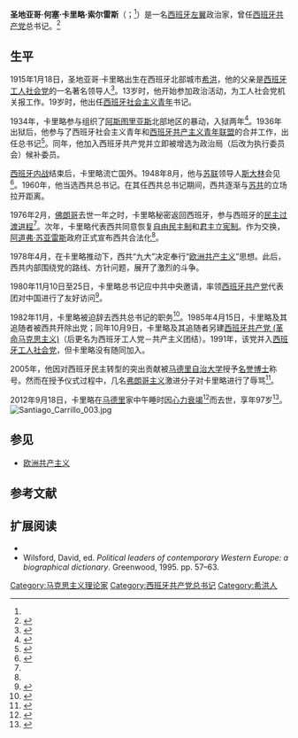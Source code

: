 {{Infobox officeholder
|name               = 圣地亚哥·卡里略
|original_name      = Santiago Carrillo
|image              = Santiago Carrillo firmando en la Feria del Libro de Madrid en 2006.jpg
|imagesize          = 250px
|alt                = 
|caption            = [[2006年|2006年]]照片
|order              = 
|office             = [[西班牙共产党|西班牙共产党]]总书记
|term_start         = 1960年7月3日
|term_end           = 1982年12月10日
|deputy             = 
|predecessor        = [[多洛雷斯·伊巴露丽|多洛雷斯·伊巴露丽]]
|successor          = [[赫拉尔多·伊格莱西亚斯|赫拉尔多·伊格莱西亚斯]]
|birth_date         = {{Birth date|1915|01|18|df=yes}} 
|birth_place        = [[阿斯图里亚斯|阿斯图里亚斯]][[希洪|希洪]]
|death_date         = {{death date and age|2012|09|18|1915|01|18|df=y}}
|death_place        = [[马德里|马德里]]
|restingplace       = 
|restingplacecoordinates = 
|birthname          = Santiago José Carrillo Solares
|nationality        = {{ESP}}
|party              = [[西班牙共产党|西班牙共产党]]（1936年－1985年）<br>[[西班牙工人党－共产主义团结|西班牙工人党－共产主义团结]]（1985年－1991年）
|spouse             = 
|signature          = Firma_de_Santiago_Carrillo.svg
|signature_alt      = 
|website            = 
|footnotes          = 
}}
'''圣地亚哥·何塞·卡里略·索尔雷斯'''（{{lang-es|Santiago José Carrillo Solares}}；{{bd|1915年|1月18日|2012年|9月18日}}<ref name=elpais19s/>）是一名[[西班牙|西班牙]][[左翼|左翼]]政治家，曾任[[西班牙共产党|西班牙共产党]]总书记。<ref>{{Cite book |title=新华月报 |url=https://books.google.com/books?id=mVAFAQAAIAAJ |volume=第7-12期 |pages=第201页 |access-date=2019-02-01 |archive-date=2019-07-27 |archive-url=https://web.archive.org/web/20190727075414/https://books.google.com/books?id=mVAFAQAAIAAJ }}</ref>

==生平==
1915年1月18日，圣地亚哥·卡里略出生在西班牙北部城市[[希洪|希洪]]，他的父亲是[[西班牙工人社会党|西班牙工人社会党]]的一名著名领导人<ref>{{Cite book |title=当代国际人物词典 |url=https://books.google.com/books?id=PHw7AQAAIAAJ |year=1980 |pages=第253页}}</ref>。13岁时，他开始参加政治活动，为工人社会党机关报工作。19岁时，他出任[[西班牙社会主义青年|西班牙社会主义青年]]书记。

1934年，卡里略参与组织了[[阿斯图里亚斯|阿斯图里亚斯]]北部地区的暴动，入狱两年<ref>{{cite book | author=Santiago Carrillo | title=Memorias | year=1993 |publisher=Planeta |location=[[Barcelona|Barcelona]] |isbn=84-08-01049-2 |chapter=4. El movimiento insurreccional contra la CEDA de 1934|language=es}}</ref>。1936年出狱后，他参与了西班牙社会主义青年和[[西班牙共产主义青年联盟|西班牙共产主义青年联盟]]的合并工作，出任{{tsl|en|Unified Socialist Youth|统一社会主义青年}}总书记<ref name=Memorias1993c6>{{cite book | author=Santiago Carrillo | title=Memorias | year=1993 |publisher=Planeta |location=[[Barcelona|Barcelona]] |isbn=84-08-01049-2 |chapter=6. De las elecciones a la guerra civil|language=es}}</ref>。同年，他加入西班牙共产党并立即被增选为政治局（后改为执行委员会）候补委员。

[[西班牙内战|西班牙内战]]结束后，卡里略流亡国外。1948年8月，他与[[苏联|苏联]]领导人[[约瑟夫·维萨里奥诺维奇·斯大林|斯大林]]会见<ref>{{cite book|author=Ricardo de la Cierva|title=Carrillo miente: 156 documentos contra 103 falsedades|page=312|language=es|url=https://descargalibros.xyz/carrillo-miente-156-documentos-contra-103-falsedades--bWt0MDAwMDAyMzMyMC8yNjg0MTIy.html|year=1994|location=Madrid|isbn=8488787030|access-date=2019-02-01|archive-date=2019-02-02|archive-url=https://web.archive.org/web/20190202042420/https://descargalibros.xyz/carrillo-miente-156-documentos-contra-103-falsedades--bWt0MDAwMDAyMzMyMC8yNjg0MTIy.html|dead-url=no}}</ref>。1960年，他当选西共总书记。在其任西共总书记期间，西共逐渐与[[苏联共产党|苏共]]的立场拉开距离。

1976年2月，[[佛朗哥|佛朗哥]]去世一年之时，卡里略秘密返回西班牙，参与西班牙的[[西班牙民主转型|民主过渡进程]]<ref name=mundo/>。次年，卡里略代表西共同意恢复[[自由民主制|自由民主制]]和[[君主立宪制|君主立宪制]]。作为交换，[[阿道弗·苏亚雷斯|阿道弗·苏亚雷斯]]政府正式宣布西共合法化<ref name=mundo/>。

1978年4月，在卡里略推动下，西共“九大”决定奉行“[[欧洲共产主义|欧洲共产主义]]”思想。此后，西共内部围绕党的路线、方针问题，展开了激烈的斗争。

1980年11月10日至25日，卡里略总书记应中共中央邀请，率领[[西班牙共产党|西班牙共产党]]代表团对中国进行了友好访问<ref>{{Cite book |title=当代中国百科大辞典 |url=https://books.google.ru/books?id=sqyFAAAAIAAJ |year=1991 |pages=第268页 |access-date=2018-10-24 |archive-date=2019-07-29 |archive-url=https://web.archive.org/web/20190729142340/https://books.google.ru/books?id=sqyFAAAAIAAJ |dead-url=no }}</ref>。

1982年11月，卡里略被迫辞去西共总书记的职务<ref>{{Cite book |title=国际共产主义运动 |url=https://books.google.com/books?id=1EE5AQAAIAAJ |year=1990 |volume=第1-6期 |pages=第89页 |access-date=2019-02-01 |archive-date=2019-07-27 |archive-url=https://web.archive.org/web/20190727193750/https://books.google.com/books?id=1EE5AQAAIAAJ }}</ref>。1985年4月15日，卡里略及其追随者被西共开除出党；同年10月9日，卡里略及其追随者另建[[西班牙工人党－共产主义团结|西班牙共产党 (革命马克思主义)]]（后更名为西班牙工人党－共产主义团结）。1991年，该党并入[[西班牙工人社会党|西班牙工人社会党]]，但卡里略没有随同加入。

2005年，他因对西班牙民主转型的突出贡献被[[马德里自治大学|马德里自治大学]]授予[[名誉博士|名誉博士]]称号。然而在授予仪式过程中，几名[[长枪党主义|弗朗哥主义]]激进分子对卡里略进行了辱骂<ref>{{cite web |title=La Autónoma inviste a Carrillo doctor 'honoris causa' por su papel en la transición |url=https://elpais.com/elpais/2005/10/20/actualidad/1129796221_850215.html |publisher=El País |accessdate=2019-02-01 |location=Madrid |language=es |date=2005-10-20 |archive-date=2017-06-01 |archive-url=https://web.archive.org/web/20170601053304/http://elpais.com/elpais/2005/10/20/actualidad/1129796221_850215.html |dead-url=no }}</ref>。

2012年9月18日，卡里略在[[马德里|马德里]]家中午睡时因[[心力衰竭|心力衰竭]]<ref name=mundo>{{cite web |title=Fallece Santiago Carrillo |url=https://www.elmundo.es/elmundo/2012/09/18/espana/1347984397.html |publisher=[[世界报_(西班牙)|El Mundo]] |accessdate=2019-02-01 |language=es |date=2012-09-18 |archive-date=2020-06-01 |archive-url=https://web.archive.org/web/20200601110733/https://www.elmundo.es/elmundo/2012/09/18/espana/1347984397.html |dead-url=no }}</ref>而去世，享年97岁<ref name=elpais19s>{{cite news|title=Tributes paid to Santiago Carrillo, a key figure in the democratic transition|url=http://elpais.com/elpais/2012/09/19/inenglish/1348067372_568237.html|accessdate=2013-07-11|newspaper=[[国家报|El Pais]]|date=2012-09-19|archive-date=2019-04-11|archive-url=https://web.archive.org/web/20190411145528/https://elpais.com/elpais/2012/09/19/inenglish/1348067372_568237.html|dead-url=no}}</ref>。
[[File:Santiago_Carrillo_003.jpg|thumb]]

==参见==
*[[欧洲共产主义|欧洲共产主义]]

==参考文献==
{{reflist}}
==扩展阅读==
{{Commons category|Santiago Carrillo}}
* {{Cite book|title=西班牙共产党第十次全国代表大会文件集|publisher=人民出版社|year=1983|url=https://books.google.ru/books?id=SYNKAAAAMAAJ|language=zh|access-date=2018-10-24|archive-date=2018-10-24|archive-url=https://web.archive.org/web/20181024231916/https://books.google.ru/books?id=SYNKAAAAMAAJ|dead-url=no}}
* Wilsford, David, ed. ''Political leaders of contemporary Western Europe: a biographical dictionary''. Greenwood, 1995. pp. 57–63.{{en}}
{{start box}}
{{succession box|[[多洛雷斯·伊巴露丽|多洛雷斯·伊巴露丽]]|[[赫拉尔多·伊格莱西亚斯|赫拉尔多·伊格莱西亚斯]]|[[File:Pce_2014.svg|45px]]<br/>[[西班牙共产党|西班牙共产党]]总书记|1960年-1982年}}
{{end box}}
{{西班牙共产党}}
{{Authority control}}
[[Category:马克思主义理论家|Category:马克思主义理论家]]
[[Category:西班牙共产党总书记|Category:西班牙共产党总书记]]
[[Category:希洪人|Category:希洪人]]
